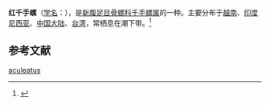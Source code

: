 {{Speciesbox
| name = 红千手螺
| genus = Chicoreus
| species = aculeatus
| authority = (Lamarck, 1822)
}}
'''红千手螺'''（[[学名|学名]]：{{lang|la|'''''Chicoreus aculeatus'''''}}），是[[新腹足目|新腹足目]][[骨螺科|骨螺科]][[千手螺属|千手螺属]]的一种。主要分布于[[越南|越南]]、[[印度尼西亚|印度尼西亚]]、[[中国大陆|中国大陆]]、[[台湾|台湾]]，常栖息在潮下带。<ref>{{cite web|url=http://shell.sinica.edu.tw/chinese/shellbase_detail.php?science_no=819|title=国际贝库：红千手螺|publisher=台湾贝类资料库|accessdate=2009-08-11|archive-date=2016-03-04|archive-url=https://web.archive.org/web/20160304101413/http://shell.sinica.edu.tw/chinese/shellbase_detail.php?science_no=819|dead-url=no}}</ref>

== 参考文献 ==
{{reflist}}
{{Taxonbar|from=Q3656152}}

[[Category:千手螺属|aculeatus]]